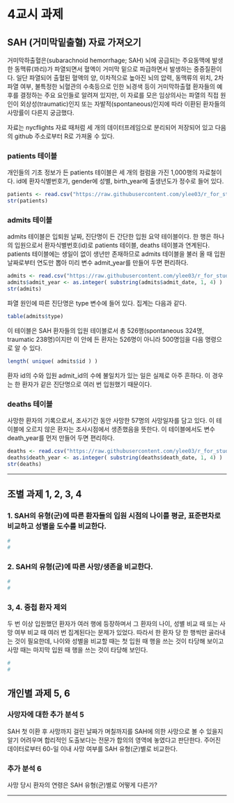 # 4교시 과제


## SAH (거미막밑출혈) 자료 가져오기

거미막하출혈은(subarachnoid hemorrhage; SAH) 뇌에 공급되는 주요동맥에 발생한 동맥류(꽈리)가 파열되면서 혈액이 거미막 밑으로 파급하면서 발생하는 중증질환이다. 일단 파열되어 출혈된 혈액의 양, 이차적으로  높아진 뇌의 압력, 동맥류의 위치, 2차 파열 여부, 불특정한 뇌혈관의 수축등으로 인한 뇌경색 등이 거미막하출혈 환자들의 예후를 결정하는 주요 요인들로 알려져 있지만, 이 자료를 모은 임상의사는 파열의 직접 원인이 외상성(traumatic)인지 또는 자발적(spontaneous)인지에 따라 이환된 환자들의 사망률이 다른지 궁금했다.


자료는 nycflights 자료 때처럼 세 개의 데이터프레임으로 분리되어 저장되어 있고 다음의 github 주소로부터 R로 가져올 수 있다.

### patients 테이블

개인들의 기초 정보가 든 patients 테이블은 세 개의 컬럼을 가진 1,000행의 자료철이다. id에 환자식별번호가, gender에 성별, birth_year에 출생년도가 정수로 들어 있다.

```r
patients <- read.csv("https://raw.githubusercontent.com/ylee03/r_for_students_2020/master/dataset/patients.csv", header = TRUE, stringsAsFactors = FALSE) #
str(patients)
```

### admits 테이블

admits 테이블은 입퇴원 날짜, 진단명이 든 간단한 입원 요약 테이블이다. 한 행은 하나의 입원으로서 환자식별번호(id)로 patients 테이블, deaths 테이블과 연계된다. patients 테이블에는 생일이 없이 생년만 존재하므로 admits 테이블을 불러 올 때 입원날짜로부터 연도만 뽑아 미리 변수 admit_year를 만들어 두면 편리하다.

```r
admits <- read.csv("https://raw.githubusercontent.com/ylee03/r_for_students_2020/master/dataset/admits.csv", header = TRUE, stringsAsFactors = FALSE) #
admits$admit_year <- as.integer( substring(admits$admit_date, 1, 4) )
str(admits)
```
파열 원인에 따른 진단명은 type 변수에 들어 있다. 집계는 다음과 같다.

```r
table(admits$type)
```
이 테이블은 SAH 환자들의 입원 테이블로서 총 526행(spontaneous 324명, traumatic 238명)이지만 이 안에 든 환자는 526명이 아니라 500명임을 다음 명령으로 알 수 있다.

```r
length( unique( admits$id ) )
```
환자 id의 수와 입원 admit_id의 수에 불일치가 있는 일은 실제로 아주 흔하다.  이 경우는 한 환자가 같은 진단명으로 여러 번 입원했기 때문이다.


### deaths 테이블

사망한 환자의 기록으로서, 조사기간 동안 사망한 57명의 사망일자를 담고 있다. 이 테이블에 오르지 않은 환자는 조사시점에서 생존했음을 뜻한다. 이 테이블에서도 변수 death_year를 먼저 만들어 두면 편리하다.

```r
deaths <- read.csv("https://raw.githubusercontent.com/ylee03/r_for_students_2020/master/dataset/deaths.csv", header = TRUE, stringsAsFactors = FALSE) #
deaths$death_year <- as.integer( substring(deaths$death_date, 1, 4) )
str(deaths)
```

---

## 조별 과제 1, 2, 3, 4

### 1. SAH의 유형(군)에 따른 환자들의 입원 시점의 나이를 평균, 표준편차로 비교하고 성별을 도수를 비교한다.


```r
#
#
```


### 2. SAH의 유형(군)에 따른 사망/생존을 비교한다.



```r
#
#
```


### 3, 4. 중첩 환자 제외

두 번 이상 입원했던 환자가 여러 행에 등장하며서 그 환자의 나이, 성별 비교 때 또는 사망 여부 비교 때 여러 번 집계된다는 문제가 있었다. 따라서 한 환자 당 한 행씩만 골라내는 것이 필요한데, 나이와 성별을 비교할 때는 첫 입원 때 행을 쓰는 것이 타당해 보이고 사망 때는 마지막 입원 때 행을 쓰는 것이 타당해 보인다.



```r
#
#
```


## 개인별 과제 5, 6

### 사망자에 대한 추가 분석 5

SAH 첫 이환 후 사망까지 걸린 날짜가 며칠까지를 SAH에 의한 사망으로 볼 수 있을지 알기 어려우며 합리적인 도출보다는 전문가 합의의 영역에 놓였다고 판단한다. 주어진 데이터로부터 60-일 이내 사망 여부를 SAH 유형(군)별로 비교한다.


### 추가 분석 6

사망 당시 환자의 연령은 SAH 유형(군)별로 어떻게 다른가?








---
